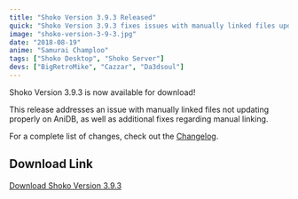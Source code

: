 ```yaml
---
title: "Shoko Version 3.9.3 Released"
quick: "Shoko Version 3.9.3 fixes issues with manually linked files updating on AniDB."
image: "shoko-version-3-9-3.jpg"
date: "2018-08-19"
anime: "Samurai Champloo"
tags: ["Shoko Desktop", "Shoko Server"]
devs: ["BigRetroMike", "Cazzar", "Da3dsoul"]
---
```


Shoko Version 3.9.3 is now available for download!

This release addresses an issue with manually linked files not updating properly on AniDB, as well as additional fixes regarding manual linking.

For a complete list of changes, check out the [Changelog](https://docs.shokoanime.com/changelog.html).

## Download Link

[Download Shoko Version 3.9.3](https://shokoanime.com/downloads/)
